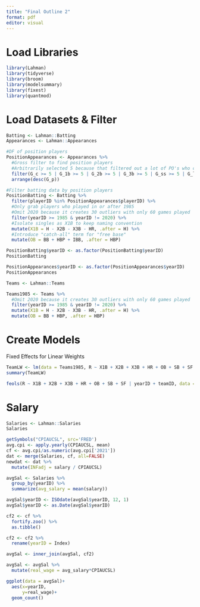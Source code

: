 ```yaml
---
title: "Final Outline 2"
format: pdf
editor: visual
---
```


# Load Libraries

```r
library(Lahman)
library(tidyverse)
library(broom)
library(modelsummary)
library(fixest)
library(quantmod)
```

# Load Datasets & Filter

```r
Batting <- Lahman::Batting
Appearances <- Lahman::Appearances

#DF of position players
PositionAppearances <- Appearances %>% 
  #Gross filter to find position players
  #Arbitrarily selected 5 because that filtered out a lot of PO's who came in a couple times
  filter(G_c >= 5 | G_1b >= 5 | G_2b >= 5 | G_3b >= 5 | G_ss >= 5 | G_lf >= 5 | G_cf >= 5 | G_rf >= 5 | G_of >= 5 | G_dh >= 5) %>%
  arrange(desc(G_p))

#Filter batting data by position players
PositionBatting <- Batting %>% 
  filter(playerID %in% PositionAppearances$playerID) %>% 
  #Only grab players who played in or after 1985
  #Omit 2020 because it creates 30 outliers with only 60 games played
  filter(yearID >= 1985 & yearID != 2020) %>% 
  #Isolate singles as X1B to keep naming convention
  mutate(X1B = H - X2B - X3B - HR, .after = H) %>% 
  #Introduce "catch-all" term for "free base"
  mutate(OB = BB + HBP + IBB, .after = HBP)
```

```r
PositionBatting$yearID <- as.factor(PositionBatting$yearID)
PositionBatting
```

```r
PositionAppearances$yearID <- as.factor(PositionAppearances$yearID)
PositionAppearances
```

```r
Teams <- Lahman::Teams

Teams1985 <- Teams %>% 
  #Omit 2020 because it creates 30 outliers with only 60 games played
  filter(yearID >= 1985 & yearID != 2020) %>% 
  mutate(X1B = H - X2B - X3B - HR, .after = H) %>% 
  mutate(OB = BB + HBP, .after = HBP)
```

# Create Models

Fixed Effects for Linear Weights

```r
TeamLW <- lm(data = Teams1985, R ~ X1B + X2B + X3B + HR + OB + SB + SF + yearID + teamID)
summary(TeamLW)
```

```r
feols(R ~ X1B + X2B + X3B + HR + OB + SB + SF | yearID + teamID, data = Teams1985)
```

# Salary

```r
Salaries <- Lahman::Salaries
Salaries
```

```r
getSymbols("CPIAUCSL", src='FRED')
avg.cpi <- apply.yearly(CPIAUCSL, mean)
cf <- avg.cpi/as.numeric(avg.cpi['2021'])
dat <- merge(Salaries, cf, all=FALSE)
newdat <- dat %>% 
  mutate(INFadj = salary / CPIAUCSL)
```

```r
avgSal <- Salaries %>% 
  group_by(yearID) %>% 
  summarize(avg_salary = mean(salary))

avgSal$yearID <- ISOdate(avgSal$yearID, 12, 1)
avgSal$yearID <- as.Date(avgSal$yearID)

cf2 <- cf %>% 
  fortify.zoo() %>% 
  as.tibble()

cf2 <- cf2 %>% 
  rename(yearID = Index)

avgSal <- inner_join(avgSal, cf2)

avgSal <- avgSal %>% 
  mutate(real_wage = avg_salary*CPIAUCSL)
```

```r
ggplot(data = avgSal)+
  aes(x=yearID,
      y=real_wage)+
  geom_count()
```
